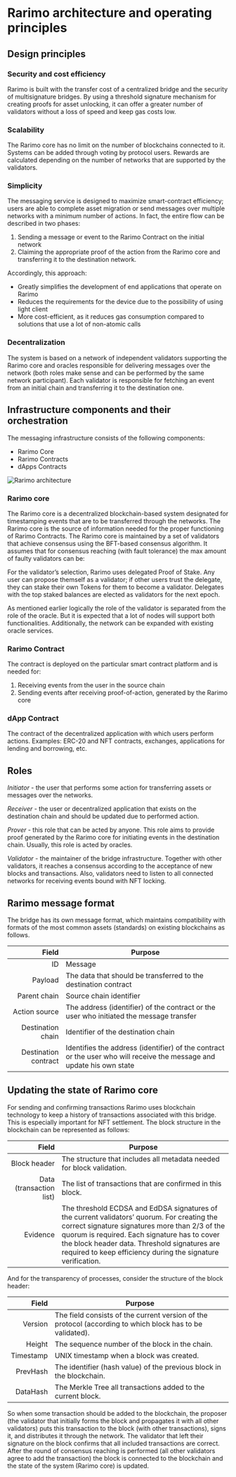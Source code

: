 ---
---

# Rarimo architecture and operating principles

## Design principles

### Security and cost efficiency
Rarimo is built with the transfer cost of a centralized bridge and the security of multisignature bridges. By using a
threshold signature mechanism for creating proofs for asset unlocking, it can offer a greater number of validators
without a loss of speed and keep gas costs low.

### Scalability
The Rarimo core has no limit on the number of blockchains connected to it. Systems can be added through voting by
protocol users. Rewards are calculated depending on the number of networks that are supported by the validators.

### Simplicity
The messaging service is designed to maximize smart-contract efficiency; users are able to complete asset migration or
send messages over multiple networks with a minimum number of actions. In fact, the entire flow can be described in two
phases:
1. Sending a message or event to the Rarimo Contract on the initial network
2. Claiming the appropriate proof of the action from the Rarimo core and transferring it to the destination network.

Accordingly, this approach:
* Greatly simplifies the development of end applications that operate on Rarimo
* Reduces the requirements for the device due to the possibility of using light client
* More cost-efficient, as it reduces gas consumption compared to solutions that use a lot of non-atomic calls

### Decentralization
The system is based on a network of independent validators supporting the Rarimo core and oracles responsible for
delivering messages over the network (both roles make sense and can be performed by the same network participant).
Each validator is responsible for fetching an event from an initial chain and transferring it to the destination one.

## Infrastructure components and their orchestration
The messaging infrastructure consists of the following components:
* Rarimo Core
* Rarimo Contracts
* dApps Contracts

![Rarimo architecture](/img/components-of-rarimo.svg)

### Rarimo core
The Rarimo core is a decentralized blockchain-based system designated for timestamping events that are to be transferred
through the networks. The Rarimo core is the source of information needed for the proper functioning of Rarimo Contracts.
The Rarimo core is maintained by a set of validators that achieve consensus using the BFT-based consensus algorithm.
It assumes that for consensus reaching (with fault tolerance) the max amount of faulty validators can be:

For the validator’s selection, Rarimo uses delegated Proof of Stake. Any user can propose themself as a validator; if
other users trust the delegate, they can stake their own Tokens for them to become a validator. Delegates with the top
staked balances are elected as validators for the next epoch.

As mentioned earlier logically the role of the validator is separated from the role of the oracle. But it is expected
that a lot of nodes will support both functionalities. Additionally, the network can be expanded with existing oracle services.

### Rarimo Contract
The contract is deployed on the particular smart contract platform and is needed for:
1. Receiving events from the user in the source chain
2. Sending events after receiving proof-of-action, generated by the Rarimo core

### dApp Contract
The contract of the decentralized application with which users perform actions. Examples: ERC-20 and NFT contracts,
exchanges, applications for lending and borrowing, etc.

## Roles
*Initiator* - the user that performs some action for transferring assets or messages over the networks.

*Receiver* - the user or decentralized application that exists on the destination chain and should be updated due to performed action.

*Prover* - this role that can be acted by anyone. This role aims to provide proof generated by the Rarimo core for
initiating events in the destination chain. Usually, this role is acted by oracles.

*Validator* - the maintainer of the bridge infrastructure. Together with other validators, it reaches a consensus
according to the acceptance of new blocks and transactions. Also, validators need to listen to all connected networks
for receiving events bound with NFT locking.

## Rarimo message format
The bridge has its own message format, which maintains compatibility with formats of the most common assets (standards)
on existing blockchains as follows.

| Field | Purpose |
|------:|---------|
| ID    | Message |
| Payload     | The data that should be transferred to the destination contract|
|   Parent chain    |    Source chain identifier     |
|Action source|The address (identifier) of the contract or the user who initiated the message transfer|
|Destination chain|Identifier of the destination chain|
|Destination contract|Identifies the address (identifier) of the contract or the user who will receive the message and update his own state|

## Updating the state of Rarimo core
For sending and confirming transactions Rarimo uses blockchain technology to keep a history of transactions associated
with this bridge. This is especially important for NFT settlement. The block structure in the blockchain can be represented as follows:

| Field | Purpose |
|------:|---------|
| Block header    | The structure that includes all metadata needed for block validation. |
|Data (transaction list)|The list of transactions that are confirmed in this block.|
|Evidence|The threshold ECDSA and EdDSA signatures of the current validators’ quorum. For creating the correct signature signatures more than 2/3 of the quorum is required. Each signature has to cover the block header data. Threshold signatures are required to keep efficiency during the signature verification. |

And for the transparency of processes, consider the structure of the block header:

| Field | Purpose |
|------:|---------|
| Version    | The field consists of the current version of the protocol (according to which block has to be validated). |
|Height|The sequence number of the block in the chain.|
|Timestamp|UNIX timestamp when a block was created.|
|PrevHash|The identifier (hash value) of the previous block in the blockchain.|
|DataHash|The Merkle Tree all transactions added to the current block.|

So when some transaction should be added to the blockchain, the proposer (the validator that initially forms the block
and propagates it with all other validators) puts this transaction to the block (with other transactions), signs it, and
distributes it through the network. The validator that left their signature on the block confirms that all included
transactions are correct. After the round of consensus reaching is performed (all other validators agree to add the transaction)
the block is connected to the blockchain and the state of the system (Rarimo core) is updated.